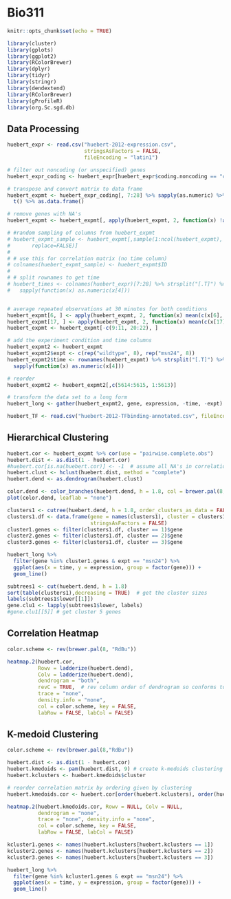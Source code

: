# Bio311

```r
knitr::opts_chunk$set(echo = TRUE)

library(cluster)
library(gplots)
library(ggplot2)
library(RColorBrewer)
library(dplyr)
library(tidyr)
library(stringr)
library(dendextend)
library(RColorBrewer)
library(gProfileR)
library(org.Sc.sgd.db)
```

## Data Processing
```r
huebert_expr <- read.csv("huebert-2012-expression.csv", 
                         stringsAsFactors = FALSE, 
                         fileEncoding = "latin1")

# filter out noncoding (or unspecified) genes
huebert_expr_coding <- huebert_expr[huebert_expr$coding.noncoding == "coding",]

# transpose and convert matrix to data frame
huebert_expmt <- huebert_expr_coding[, 7:28] %>% sapply(as.numeric) %>% 
  t() %>% as.data.frame()

# remove genes with NA's
huebert_expmt <- huebert_expmt[, apply(huebert_expmt, 2, function(x) !any(is.na(x)))]

# #random sampling of columns from huebert_expmt
# huebert_expmt_sample <- huebert_expmt[,sample(1:ncol(huebert_expmt), 2000,
#    	replace=FALSE)]
# 
# # use this for correlation matrix (no time column)
# colnames(huebert_expmt_sample) <- huebert_expmt$ID
# 
# # split rownames to get time
# huebert_times <- colnames(huebert_expr)[7:28] %>% strsplit("[.T]") %>% 
#   sapply(function(x) as.numeric(x[4]))


# average repeated observations at 30 minutes for both conditions
huebert_expmt[6, ] <- apply(huebert_expmt, 2, function(x) mean(c(x[6], x[9:11]), na.rm = TRUE))
huebert_expmt[17, ] <- apply(huebert_expmt, 2, function(x) mean(c(x[17], x[20:22]), na.rm = TRUE))
huebert_expmt <- huebert_expmt[-c(9:11, 20:22), ]

# add the experiment condition and time columns
huebert_expmt2 <- huebert_expmt
huebert_expmt2$expt <- c(rep("wildtype", 8), rep("msn24", 8))
huebert_expmt2$time <- rownames(huebert_expmt) %>% strsplit("[.T]") %>% 
  sapply(function(x) as.numeric(x[4]))

# reorder
huebert_expmt2 <- huebert_expmt2[,c(5614:5615, 1:5613)]

# transform the data set to a long form
huebert_long <- gather(huebert_expmt2, gene, expression, -time, -expt)
```

```r
huebert_TF <- read.csv("huebert-2012-TFbinding-annotated.csv", fileEncoding = "latin1")
```

## Hierarchical Clustering
```r
huebert.cor <- huebert_expmt %>% cor(use = "pairwise.complete.obs")
huebert.dist <- as.dist(1 - huebert.cor)
#huebert.cor[is.na(huebert.cor)] <- -1  # assume all NA's in correlation matrix is -1
huebert.clust <- hclust(huebert.dist, method = "complete")
huebert.dend <- as.dendrogram(huebert.clust)

color.dend <- color_branches(huebert.dend, h = 1.8, col = brewer.pal(8, "Dark2"))
plot(color.dend, leaflab = "none")
```

```r
clusters1 <- cutree(huebert.dend, h = 1.8, order_clusters_as_data = FALSE)
clusters1.df <- data.frame(gene = names(clusters1), cluster = clusters1, 
                           stringsAsFactors = FALSE)
cluster1.genes <- filter(clusters1.df, cluster == 1)$gene
cluster2.genes <- filter(clusters1.df, cluster == 2)$gene
cluster3.genes <- filter(clusters1.df, cluster == 3)$gene

huebert_long %>% 
  filter(gene %in% cluster1.genes & expt == "msn24") %>% 
  ggplot(aes(x = time, y = expression, group = factor(gene))) + 
  geom_line()

subtrees1 <- cut(huebert.dend, h = 1.8)
sort(table(clusters1),decreasing = TRUE)  # get the cluster sizes 
labels(subtrees1$lower[[1]])
gene.clu1 <- lapply(subtrees1$lower, labels)
#gene.clu1[[5]] # get cluster 5 genes
```

## Correlation Heatmap
```r
color.scheme <- rev(brewer.pal(8, "RdBu"))

heatmap.2(huebert.cor, 
          Rowv = ladderize(huebert.dend), 
          Colv = ladderize(huebert.dend), 
          dendrogram = "both", 
          revC = TRUE,  # rev column order of dendrogram so conforms to natural representation
          trace = "none", 
          density.info = "none",
          col = color.scheme, key = FALSE,
          labRow = FALSE, labCol = FALSE)
```

## K-medoid Clustering
```r
color.scheme <- rev(brewer.pal(8,"RdBu"))

huebert.dist <- as.dist(1 - huebert.cor)
huebert.kmedoids <- pam(huebert.dist, 9) # create k-medoids clustering with 9 clusters
huebert.kclusters <- huebert.kmedoids$cluster

# reorder correlation matrix by ordering given by clustering
huebert.kmedoids.cor <- huebert.cor[order(huebert.kclusters), order(huebert.kclusters)]

heatmap.2(huebert.kmedoids.cor, Rowv = NULL, Colv = NULL, 
          dendrogram = "none", 
          trace = "none", density.info = "none",
          col = color.scheme, key = FALSE,
          labRow = FALSE, labCol = FALSE)

kcluster1.genes <- names(huebert.kclusters[huebert.kclusters == 1])
kcluster2.genes <- names(huebert.kclusters[huebert.kclusters == 2])
kcluster3.genes <- names(huebert.kclusters[huebert.kclusters == 3])

huebert_long %>% 
  filter(gene %in% kcluster1.genes & expt == "msn24") %>% 
  ggplot(aes(x = time, y = expression, group = factor(gene))) + 
  geom_line()

```

